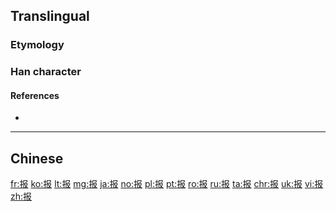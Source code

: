 {{also|報}}
==Translingual==
{{stroke order|strokes=7}}
{{stroke order|type=animate}}

===Etymology===
{{Han simp|報|f=幸|t=扌}}

===Han character===
{{Han char|rn=64|rad=手|as=04|sn=7|four=|canj=手尸中水 (QSLE)|ids=⿰[[扌]][[𠬝]]}}

====References====
* {{Han ref|kx=0422.121|hdz=31846.010|uh=62A5|ud=25253}}

----

==Chinese==
{{zh-see|報}}

[[fr:报]]
[[ko:报]]
[[lt:报]]
[[mg:报]]
[[ja:报]]
[[no:报]]
[[pl:报]]
[[pt:报]]
[[ro:报]]
[[ru:报]]
[[ta:报]]
[[chr:报]]
[[uk:报]]
[[vi:报]]
[[zh:报]]